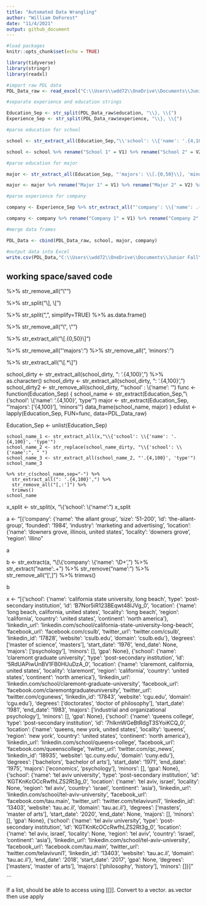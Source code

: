 ```yaml
---
title: "Automated Data Wrangling"
author: "William DeForest"
date: "11/4/2021"
output: github_document
---
```



```r
#load packages
knitr::opts_chunk$set(echo = TRUE)

library(tidyverse)
library(stringr) 
library(readxl)
```

```r
#import raw PDL data
PDL_Data_raw <- read_excel("C:\\Users\\wdd72\\OneDrive\\Documents\\Junior Fall\\Fintech Practicum\\Fintech_Data\\Superseded\\founder-data1-all data.xlsx")
```

```r
#separate experience and education strings

Education_Sep <- str_split(PDL_Data_raw$education, "\\}, \\{")
Experience_Sep <- str_split(PDL_Data_raw$experience, "\\}, \\{")
```



```r
#parse education for school

school <- str_extract_all(Education_Sep,"\\'school': \\{'name': '.{4,100}', 'type'") %>% str_extract_all(": '.+',") %>% str_remove_all(", 'type'\", \"'school': \\{'name':") %>% str_remove("^...") %>% str_remove("..$") %>% str_split("' '", simplify=TRUE) %>% as.data.frame()

school <- school %>% rename("School 1" = V1) %>% rename("School 2" = V2) %>% rename("School 3" = V3) %>% rename("School 4" = V4) %>% rename("School 5" = V5) %>% rename("School 6" = V6) %>% rename("School 7" = V7) %>% rename("School 8" = V8) %>% rename("School 9" = V9)
```

```r
#parse education for major

major <- str_extract_all(Education_Sep, "'majors': \\[.{0,50}\\], 'minors':") %>% str_remove_all("'majors': ") %>% str_remove_all(", 'minors':") %>% str_extract_all("\\[.*\\]") %>% str_split("\\\", \\\"", simplify=TRUE) %>% as.data.frame()

major <- major %>% rename("Major 1" = V1) %>% rename("Major 2" = V2) %>% rename("Major 3" = V3) %>% rename("Major 4" = V4) %>% rename("Major 5" = V5) %>% rename("Major 6" = V6) %>% rename("Major 7" = V7) %>% rename("Major 8" = V8) %>% rename("Major 9" = V9) %>% rename("Major 10" = V10)
```

```r
#parse experience for company

company <- Experience_Sep %>% str_extract_all("'company': \\{'name': .{0,50}, 'size':") %>% str_remove_all("'company': \\{'name': '") %>% str_remove_all("', 'size':") %>% str_remove("^...") %>% str_remove("..$") %>% str_remove_all("\\n") %>% str_split("\\\", \\\"", simplify=TRUE) %>% as.data.frame()

company <- company %>% rename("Company 1" = V1) %>% rename("Company 2" = V2) %>% rename("Company 3" = V3) %>% rename("Company 4" = V4) %>% rename("Company 5" = V5) %>% rename("Company 6" = V6) %>% rename("Company 7" = V7) %>% rename("Company 8" = V8) %>% rename("Company 9" = V9) %>% rename("Company 10" = V10) %>% rename("Company 11" = V11) %>% rename("Company 12" = V12) %>% rename("Company 13" = V13) %>% rename("Company 14" = V14) %>% rename("Company 15" = V15) %>% rename("Company 16" = V16) %>% rename("Company 17" = V17) %>% rename("Company 18" = V18) %>% rename("Company 19" = V19) %>% rename("Company 20" = V20) %>% rename("Company 21" = V21) %>% rename("Company 22" = V22) %>% rename("Company 23" = V23) %>% rename("Company 24" = V24) %>% rename("Company 25" = V25) %>% rename("Company 26" = V26) %>% rename("Company 27" = V27) %>% rename("Company 28" = V28) %>% rename("Company 29" = V29) %>% rename("Company 30" = V30) %>% rename("Company 31" = V31) %>% rename("Company 32" = V32) %>% rename("Company 33" = V33) %>% rename("Company 34" = V34) %>% rename("Company 35" = V35) %>% rename("Company 36" = V36) %>% rename("Company 37" = V37) %>% rename("Company 38" = V38) %>% rename("Company 39" = V39) %>% rename("Company 40" = V40) %>% rename("Company 41" = V41) %>% rename("Company 42" = V42) %>% rename("Company 43" = V43) %>% rename("Company 44" = V44) %>% rename("Company 45" = V45) %>% rename("Company 46" = V46)

```

```r
#merge data frames

PDL_Data <- cbind(PDL_Data_raw, school, major, company)
```

```r
#output data into Excel
write.csv(PDL_Data,"C:\\Users\\wdd72\\OneDrive\\Documents\\Junior Fall\\Fintech Practicum\\Fintech_Data\\PDL_Data_Parsed.csv", row.names = FALSE)
```






## working space/saved code

%>% str_remove_all("\\\"") 

%>% str_split("\\], \\[")

%>% str_split(", ", simplify=TRUE) %>% as.data.frame()

%>% str_remove_all("\\\", \\\"")

%>% str_extract_all("\\[.{0,50}\\]")

%>% str_remove_all("'majors': ") %>% str_remove_all(", 'minors':")

%>% str_extract_all("\\[.*\\]")




school_dirty <- str_extract_all(school_dirty, ": '.{4,100}',") %>% as.character()
school_dirty <- str_extract_all(school_dirty, ": '.{4,100}',")
school_dirty2 <- str_remove_all(school_dirty, "'school' : \\{'name': '")
func <- function(Education_Sep) {
  school_name <- str_extract(Education_Sep,"\\{'school': \\{'name': '.{4,100}', 'type'")
  major <- str_extract(Education_Sep, "'majors': ['{4,100}'], 'minors'")
  data_frame(school_name, major)
}
edulist <- lapply(Education_Sep, FUN=func, data=PDL_Data_raw)

Education_Sep <- unlist(Education_Sep)
```
school_name_1 <- str_extract_all(x,"\\{'school': \\{'name': '.{4,100}', 'type'")
school_name_2 <- str_replace(school_name_dirty, "\\{'school': \\{'name':", " ")
school_name_3 <- str_extract_all(school_name_2, "'.{4,100}', 'type'")
school_name_3

%>% str_c(school_name,sep="-") %>% 
  str_extract_all(": '.{4,100}',") %>% 
  str_remove_all("[,:']") %>% 
  trimws()
school_name
```
x_split <- str_split(x, "\\{'school': \\{'name':")
x_split

a <- "[{'company': {'name': 'the allant group', 'size': '51-200', 'id': 'the-allant-group', 'founded': '1984', 'industry': 'marketing and advertising', 'location': {'name': 'downers grove, illinois, united states', 'locality': 'downers grove', 'region': 'illino"

a

b <- str_extract(a, "\\[\\{'company': \\{'name': '\\D+',") %>% 
  str_extract("name':.+") %>% 
  str_remove("name':") %>% 
  str_remove_all("[',]") %>% 
  trimws()

b

x <- "[{'school': {'name': 'california state university, long beach', 'type': 'post-secondary institution', 'id': 'B7Nor5iR123BEqwt48lJVg_0', 'location': {'name': 'long beach, california, united states', 'locality': 'long beach', 'region': 'california', 'country': 'united states', 'continent': 'north america'}, 'linkedin_url': 'linkedin.com/school/california-state-university-long-beach', 'facebook_url': 'facebook.com/csulb', 'twitter_url': 'twitter.com/csulb', 'linkedin_id': '17828', 'website': 'csulb.edu', 'domain': 'csulb.edu'}, 'degrees': ['master of science', 'masters'], 'start_date': '1976', 'end_date': None, 'majors': ['psychology'], 'minors': [], 'gpa': None}, {'school': {'name': 'claremont graduate university', 'type': 'post-secondary institution', 'id': '5RdUAPiwUnBV1FB0HUuDzA_0', 'location': {'name': 'claremont, california, united states', 'locality': 'claremont', 'region': 'california', 'country': 'united states', 'continent': 'north america'}, 'linkedin_url': 'linkedin.com/school/claremont-graduate-university', 'facebook_url': 'facebook.com/claremontgraduateuniversity', 'twitter_url': 'twitter.com/cgunews', 'linkedin_id': '17843', 'website': 'cgu.edu', 'domain': 'cgu.edu'}, 'degrees': ['doctorates', 'doctor of philosophy'], 'start_date': '1981', 'end_date': '1983', 'majors': ['industrial and organizational psychology'], 'minors': [], 'gpa': None}, {'school': {'name': 'queens college', 'type': 'post-secondary institution', 'id': '7hlkmWGeBtRdgT3SYoiKCQ_0', 'location': {'name': 'queens, new york, united states', 'locality': 'queens', 'region': 'new york', 'country': 'united states', 'continent': 'north america'}, 'linkedin_url': 'linkedin.com/school/queens-college', 'facebook_url': 'facebook.com/queenscollege', 'twitter_url': 'twitter.com/qc_news', 'linkedin_id': '18935', 'website': 'qc.cuny.edu', 'domain': 'cuny.edu'}, 'degrees': ['bachelors', 'bachelor of arts'], 'start_date': '1971', 'end_date': '1975', 'majors': ['economics', 'psychology'], 'minors': [], 'gpa': None}, {'school': {'name': 'tel aviv university', 'type': 'post-secondary institution', 'id': 'KGTKnKcOCcRwfhLZS2Rt3g_0', 'location': {'name': 'tel aviv, israel', 'locality': None, 'region': 'tel aviv', 'country': 'israel', 'continent': 'asia'}, 'linkedin_url': 'linkedin.com/school/tel-aviv-university', 'facebook_url': 'facebook.com/tau.main', 'twitter_url': 'twitter.com/telavivuni1', 'linkedin_id': '13403', 'website': 'tau.ac.il', 'domain': 'tau.ac.il'}, 'degrees': ['masters', 'master of arts'], 'start_date': '2020', 'end_date': None, 'majors': [], 'minors': [], 'gpa': None}, {'school': {'name': 'tel aviv university', 'type': 'post-secondary institution', 'id': 'KGTKnKcOCcRwfhLZS2Rt3g_0', 'location': {'name': 'tel aviv, israel', 'locality': None, 'region': 'tel aviv', 'country': 'israel', 'continent': 'asia'}, 'linkedin_url': 'linkedin.com/school/tel-aviv-university', 'facebook_url': 'facebook.com/tau.main', 'twitter_url': 'twitter.com/telavivuni1', 'linkedin_id': '13403', 'website': 'tau.ac.il', 'domain': 'tau.ac.il'}, 'end_date': '2018', 'start_date': '2017', 'gpa': None, 'degrees': ['masters', 'master of arts'], 'majors': ['philosophy', 'history'], 'minors': []}]"

```

If a list, should be able to access using [[]]. Convert to a vector. as.vector then use apply